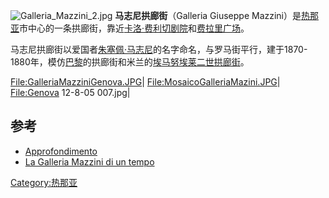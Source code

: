 [[File:Galleria_Mazzini_2.jpg|right]]
'''马志尼拱廊街'''（Galleria Giuseppe Mazzini）是[[热那亚|热那亚]]市中心的一条拱廊街，靠近[[卡洛·费利切剧院|卡洛·费利切剧院]]和[[费拉里广场|费拉里广场]]。

马志尼拱廊街以爱国者[[朱塞佩·马志尼|朱塞佩·马志尼]]的名字命名，与罗马街平行，建于1870-1880年，模仿[[巴黎|巴黎]]的拱廊街和米兰的[[埃马努埃莱二世拱廊街|埃马努埃莱二世拱廊街]]。

<gallery>
File:GalleriaMazziniGenova.JPG|
File:MosaicoGalleriaMazini.JPG|
File:Genova 12-8-05 007.jpg|
</gallery>

== 参考 ==
<references />
*[https://web.archive.org/web/20160304201552/http://ww1.zenazone.it/galleria_mazzini/ Approfondimento]
*[https://web.archive.org/web/20070928091303/http://www.genovacards.com/genova/varie/galmazzini.html La Galleria Mazzini di un tempo]
[[Category:热那亚|Category:热那亚]]